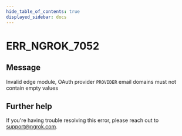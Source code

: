 ```yaml
---
hide_table_of_contents: true
displayed_sidebar: docs
---
```



# ERR_NGROK_7052

## Message

Invalid edge module, OAuth provider `PROVIDER` email domains must not contain empty values

<ErrorDetails error="err_ngrok_7052" />

## Further help

If you're having trouble resolving this error, please reach out to [support@ngrok.com](mailto:support@ngrok.com?subject=Help%20with%20ERR_NGROK_7052).
